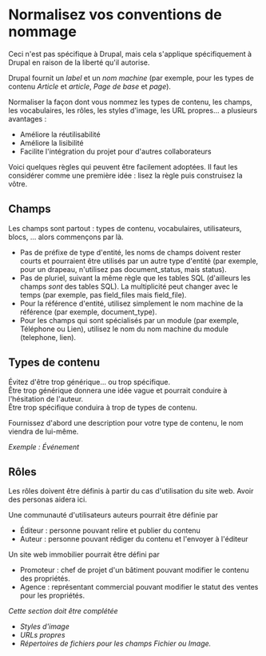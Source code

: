 # Normalisez vos conventions de nommage

Ceci n'est pas spécifique à Drupal, mais cela s'applique spécifiquement à Drupal en raison de la liberté qu'il autorise.

Drupal fournit un _label_ et un _nom machine_ (par exemple, pour les types de contenu _Article_ et _article_, _Page de base_ et _page_).

Normaliser la façon dont vous nommez les types de contenu, les champs, les vocabulaires, les rôles, les styles d'image, les URL propres... a plusieurs avantages :

*   Améliore la réutilisabilité
*   Améliore la lisibilité
*   Facilite l'intégration du projet pour d'autres collaborateurs

Voici quelques règles qui peuvent être facilement adoptées. Il faut les considérer comme une première idée : lisez la règle puis construisez la vôtre.

## Champs

Les champs sont partout : types de contenu, vocabulaires, utilisateurs, blocs, ... alors commençons par là.

*   Pas de préfixe de type d'entité, les noms de champs doivent rester courts et pourraient être utilisés par un autre type d'entité (par exemple, pour un drapeau, n'utilisez pas document\_status, mais status).  
*   Pas de pluriel, suivant la même règle que les tables SQL (d'ailleurs les champs _sont_ des tables SQL). La multiplicité peut changer avec le temps (par exemple, pas field\_files mais field\_file).  
*   Pour la référence d'entité, utilisez simplement le nom machine de la référence (par exemple, document\_type).  
*   Pour les champs qui sont spécialisés par un module (par exemple, Téléphone ou Lien), utilisez le nom du nom machine du module (telephone, lien).

## Types de contenu

Évitez d'être trop générique... ou trop spécifique.  
Être trop générique donnera une idée vague et pourrait conduire à l'hésitation de l'auteur.  
Être trop spécifique conduira à trop de types de contenu.

Fournissez d'abord une description pour votre type de contenu, le nom viendra de lui-même.  

_Exemple : Événement_

## Rôles

Les rôles doivent être définis à partir du cas d'utilisation du site web. Avoir des personas aidera ici.

Une communauté d'utilisateurs auteurs pourrait être définie par

*   Éditeur : personne pouvant relire et publier du contenu
*   Auteur : personne pouvant rédiger du contenu et l'envoyer à l'éditeur

Un site web immobilier pourrait être défini par

*   Promoteur : chef de projet d'un bâtiment pouvant modifier le contenu des propriétés.
*   Agence : représentant commercial pouvant modifier le statut des ventes pour les propriétés.

_Cette section doit être complétée_

*   _Styles d'image_
*   _URLs propres_
*   _Répertoires de fichiers pour les champs Fichier ou Image._
